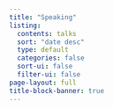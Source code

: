 ```yaml
---
title: "Speaking"
listing:
  contents: talks
  sort: "date desc"
  type: default
  categories: false
  sort-ui: false
  filter-ui: false
page-layout: full
title-block-banner: true
---
```

